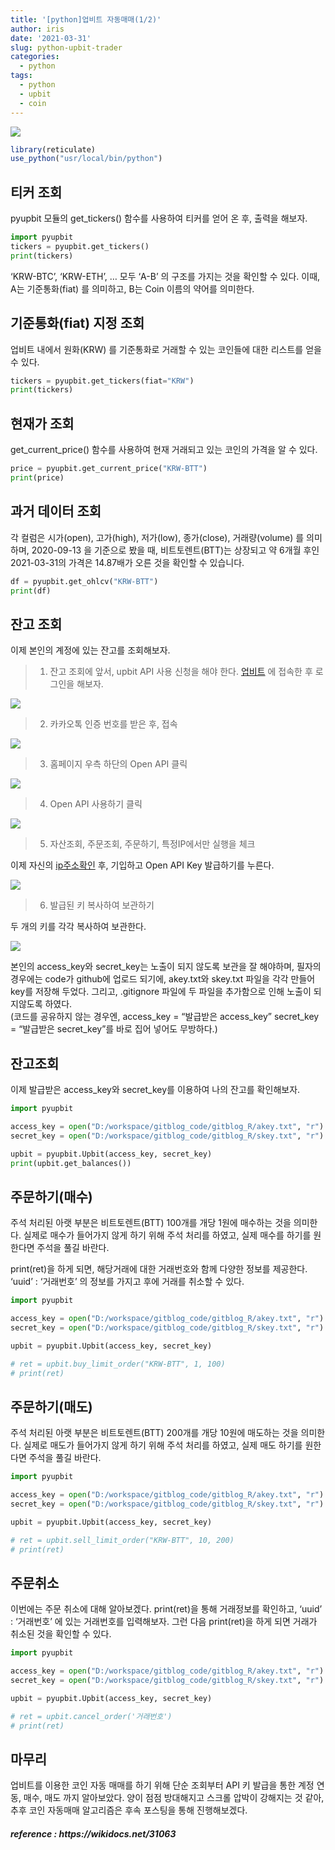 ```yaml
---
title: '[python]업비트 자동매매(1/2)'
author: iris
date: '2021-03-31'
slug: python-upbit-trader
categories:
  - python
tags:
  - python
  - upbit
  - coin
---
```



![](/images/image_file/python_upbit-trader/upbit_image.PNG)


```r
library(reticulate)
use_python("usr/local/bin/python")

```


## 티커 조회

pyupbit 모듈의 get_tickers() 함수를 사용하여 티커를 얻어 온 후, 출력을 해보자.  

```python
import pyupbit
tickers = pyupbit.get_tickers()
print(tickers)
```

'KRW-BTC', 'KRW-ETH', ... 모두 'A-B' 의 구조를 가지는 것을 확인할 수 있다. 이때, A는 기준통화(fiat) 를 의미하고, B는 Coin 이름의 약어를 의미한다.




## 기준통화(fiat) 지정 조회

업비트 내에서 원화(KRW) 를 기준통화로 거래할 수 있는 코인들에 대한 리스트를 얻을 수 있다.

```python
tickers = pyupbit.get_tickers(fiat="KRW")
print(tickers)
```



## 현재가 조회

get_current_price() 함수를 사용하여 현재 거래되고 있는 코인의 가격을 알 수 있다. 

```python
price = pyupbit.get_current_price("KRW-BTT")
print(price)
```


## 과거 데이터 조회

각 컬럼은 시가(open), 고가(high), 저가(low), 종가(close), 거래량(volume) 를 의미하며, 2020-09-13 을 기준으로 봤을 때, 비트토렌트(BTT)는 상장되고 약 6개월 후인 2021-03-31의 가격은 14.87배가 오른 것을 확인할 수 있습니다.

```python
df = pyupbit.get_ohlcv("KRW-BTT")
print(df)

```


## 잔고 조회

이제 본인의 계정에 있는 잔고를 조회해보자. 

> 1. 잔고 조회에 앞서, upbit API 사용 신청을 해야 한다. [업비트](https://upbit.com/) 에 접속한 후 로그인을 해보자. 

![](/images/image_file/python_upbit-trader/login.PNG)


> 2. 카카오톡 인증 번호를 받은 후, 접속

![](/images/image_file/python_upbit-trader/login2.PNG)

> 3. 홈페이지 우측 하단의 Open API 클릭

![](/images/image_file/python_upbit-trader/api.png)

> 4. Open API 사용하기 클릭

![](/images/image_file/python_upbit-trader/api2.png)

> 5. 자산조회, 주문조회, 주문하기, 특정IP에서만 실행을 체크

이제 자신의 [ip주소확인](https://search.naver.com/search.naver?where=nexearch&sm=top_hty&fbm=0&ie=utf8&query=ip+%EC%A3%BC%EC%86%8C+%ED%99%95%EC%9D%B8) 후, 기입하고 Open API Key 발급하기를 누른다.

![](/images/image_file/python_upbit-trader/api3.png)

> 6. 발급된 키 복사하여 보관하기

두 개의 키를 각각 복사하여 보관한다.

![](/images/image_file/python_upbit-trader/api4.png)


본인의 access_key와 secret_key는 노출이 되지 않도록 보관을 잘 해야하며, 필자의 경우에는 code가 github에 업로드 되기에, akey.txt와 skey.txt 파일을 각각 만들어 key를 저장해 두었다. 그리고, .gitignore 파일에 두 파일을 추가함으로 인해 노출이 되지않도록 하였다.  
(코드를 공유하지 않는 경우엔, access_key = "발급받은 access_key" secret_key = "발급받은 secret_key"를 바로 집어 넣어도 무방하다.)


## 잔고조회

이제 발급받은 access_key와 secret_key를 이용하여 나의 잔고를 확인해보자.

```python
import pyupbit

access_key = open("D:/workspace/gitblog_code/gitblog_R/akey.txt", "r").readline()
secret_key = open("D:/workspace/gitblog_code/gitblog_R/skey.txt", "r").readline()

upbit = pyupbit.Upbit(access_key, secret_key)
print(upbit.get_balances())
```


## 주문하기(매수)

주석 처리된 아랫 부분은 비트토렌트(BTT) 100개를 개당 1원에 매수하는 것을 의미한다. 실제로 매수가 들어가지 않게 하기 위해 주석 처리를 하였고, 실제 매수를 하기를 원한다면 주석을 풀길 바란다.  

print(ret)을 하게 되면, 해당거래에 대한 거래번호와 함께 다양한 정보를 제공한다. 'uuid' : '거래번호' 의 정보를 가지고 후에 거래를 취소할 수 있다.

```python
import pyupbit

access_key = open("D:/workspace/gitblog_code/gitblog_R/akey.txt", "r").readline()
secret_key = open("D:/workspace/gitblog_code/gitblog_R/skey.txt", "r").readline()

upbit = pyupbit.Upbit(access_key, secret_key)

# ret = upbit.buy_limit_order("KRW-BTT", 1, 100)
# print(ret)

```


## 주문하기(매도)


주석 처리된 아랫 부분은 비트토렌트(BTT) 200개를 개당 10원에 매도하는 것을 의미한다. 실제로 매도가 들어가지 않게 하기 위해 주석 처리를 하였고, 실제 매도 하기를 원한다면 주석을 풀길 바란다.  


```python
import pyupbit

access_key = open("D:/workspace/gitblog_code/gitblog_R/akey.txt", "r").readline()
secret_key = open("D:/workspace/gitblog_code/gitblog_R/skey.txt", "r").readline()

upbit = pyupbit.Upbit(access_key, secret_key)

# ret = upbit.sell_limit_order("KRW-BTT", 10, 200)
# print(ret)

```




## 주문취소

이번에는 주문 취소에 대해 알아보겠다. print(ret)을 통해 거래정보를 확인하고, 'uuid' : '거래번호' 에 있는 거래번호를 입력해보자. 그런 다음 print(ret)을 하게 되면 거래가 취소된 것을 확인할 수 있다.

```python
import pyupbit

access_key = open("D:/workspace/gitblog_code/gitblog_R/akey.txt", "r").readline()
secret_key = open("D:/workspace/gitblog_code/gitblog_R/skey.txt", "r").readline()

upbit = pyupbit.Upbit(access_key, secret_key)

# ret = upbit.cancel_order('거래번호')
# print(ret)

```




## 마무리
업비트를 이용한 코인 자동 매매를 하기 위해 단순 조회부터 API 키 발급을 통한 계정 연동, 매수, 매도 까지 알아보았다. 양이 점점 방대해지고 스크롤 압박이 강해지는 것 같아, 추후 코인 자동매매 알고리즘은 후속 포스팅을 통해 진행해보겠다.


##### reference : https://wikidocs.net/31063

